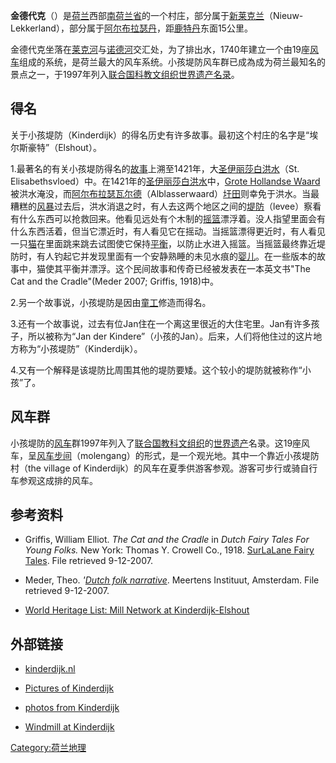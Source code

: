 {{Merge|金德代克|time=2020-06-13T02:05:52+00:00}}
{{coord|51|53|N|4|38|E|region:NL_type:city|display=title}}
{{世界遺產概要表
|zh_name        = 金德代克
|site_img       = File:KinderdijkMolens02.jpg
|site_img_capt =
|site_img_width =
|en_name =
|fr_name =
|country = {{NLD}}
|Region = 欧洲和北美地区
|area =
|criterion_c = i, ii, iv
|ID = 818
|rg_year = 1997
|Danger_year =
|ex_rg_year =
|iucn =
|remarks =
|org_url =
|map_img =
|map_img_width =
|locator_x =
|locator_y =
|Coor ={{coord|51|52|57|N|4|38|58|E|display=inline}}
|locmapin = 
|relief = 
|latitude = 
|longitude = 
}}

'''金德代克'''（{{lang|nl|Kinderdijk}}）是[[荷兰|荷兰]]西部[[南荷兰省|南荷兰省]]的一个村庄，部分属于[[新莱克兰|新莱克兰]]（Nieuw-Lekkerland），部分属于[[阿尔布拉瑟丹|阿尔布拉瑟丹]]，距[[鹿特丹|鹿特丹]]东面15公里。

金德代克坐落在[[莱克河|莱克河]]与[[诺德河|诺德河]]交汇处，为了排出水，1740年建立一个由19座[[风车_(机械)|风车]]组成的系统，是荷兰最大的风车系统。小孩堤防风车群已成為成为荷兰最知名的景点之一，于1997年列入[[联合国科教文组织|联合国科教文组织]][[世界遗产名录|世界遗产名录]]。

==得名==
关于小孩堤防（Kinderdijk）的得名历史有许多故事。最初这个村庄的名字是“埃尔斯豪特”（Elshout）。

1.最著名的有关小孩堤防得名的[[故事|故事]]上溯至1421年，大[[圣伊丽莎白洪水|圣伊丽莎白洪水]]（St. Elisabethsvloed）中。在1421年的[[圣伊丽莎白洪水|圣伊丽莎白洪水]]中，[[Grote_Hollandse_Waard|Grote Hollandse Waard]]被洪水淹没，而[[阿尔布拉瑟瓦尔德|阿尔布拉瑟瓦尔德]]（Alblasserwaard）[[圩田|圩田]]则幸免于洪水。当最糟糕的[[风暴|风暴]]过去后，洪水消退之时，有人去这两个地区之间的[[堤防|堤防]]（levee）察看有什么东西可以抢救回来。他看见远处有个木制的[[摇篮|摇篮]]漂浮着。没人指望里面会有什么东西活着，但当它漂近时，有人看见它在摇动。当摇篮漂得更近时，有人看见一只[[猫|猫]]在里面跳来跳去试图使它保持[[平衡|平衡]]，以防止水进入摇篮。当摇篮最终靠近堤防时，有人钓起它并发现里面有一个安静熟睡的未见水痕的[[婴儿|婴儿]]。在一些版本的故事中，猫使其平衡并漂浮。这个民间故事和传奇已经被发表在一本英文书"The Cat and the Cradle"(Meder 2007; Griffis, 1918)中。

2.另一个故事说，小孩堤防是因由[[童工|童工]]修造而得名。

3.还有一个故事说，过去有位Jan住在一个离这里很近的大住宅里。Jan有许多孩子，所以被称为“Jan der Kindere”（小孩的Jan）。后来，人们将他住过的这片地方称为“小孩堤防”（Kinderdijk）。

4.又有一个解释是该堤防比周围其他的堤防要矮。这个较小的堤防就被称作“小孩”了。

==风车群==
{{main|小孩堤防-埃尔斯豪特风车群}}
小孩堤防的[[风车|风车]]群1997年列入了[[联合国教科文组织|联合国教科文组织]]的[[世界遗产|世界遗产]]名录。这19座风车，呈[[风车步间|风车步间]]（molengang）的形式，是一个观光地。其中一个靠近小孩堤防村（the village of Kinderdijk）的风车在夏季供游客参观。游客可步行或骑自行车参观这成排的风车。

==参考资料==
*{{en}} Griffis, William Elliot. ''The Cat and the Cradle'' in ''Dutch Fairy Tales For Young Folks.'' New York: Thomas Y. Crowell Co., 1918. [https://web.archive.org/web/20160524210441/http://www.surlalunefairytales.com/books/dutch/griffis/catcradle.html SurLaLane Fairy Tales]. File retrieved 9-12-2007.
*{{en}}  Meder, Theo. '''[https://web.archive.org/web/20141101165613/http://members.chello.nl/m.jong9/map12/hansbrinker.html Dutch folk narrative]''. Meertens Instituut, Amsterdam. File retrieved 9-12-2007.
*{{en}} [http://whc.unesco.org/en/list/818 World Heritage List: Mill Network at Kinderdijk-Elshout] {{Wayback|url=http://whc.unesco.org/en/list/818 |date=20170717215012 }}

==外部链接==
{{commons|Kinderdijk|小孩堤防}}
*{{nl}} [http://www.kinderdijk.nl kinderdijk.nl] {{Wayback|url=http://www.kinderdijk.nl/ |date=20210130053028 }}
*{{en}} [https://web.archive.org/web/20070322125140/http://imageofholland.filternet.nl/Kinderdijk/kinderdijkframe.htm Pictures of Kinderdijk]
*{{en}} [http://www.fotokate.pl/?act=gal&kat=0&podkat=3#Kinderdijk-wiatraki photos from Kinderdijk] {{Wayback|url=http://www.fotokate.pl/?act=gal&kat=0&podkat=3#Kinderdijk-wiatraki |date=20090416072410 }}
*{{en}} [https://web.archive.org/web/20080313091002/http://www.twip.org/photos-of-the-world-europe-netherlands-kinderdijk-windmills-en-7544-1.html Windmill at Kinderdijk]

[[Category:荷兰地理|Category:荷兰地理]]